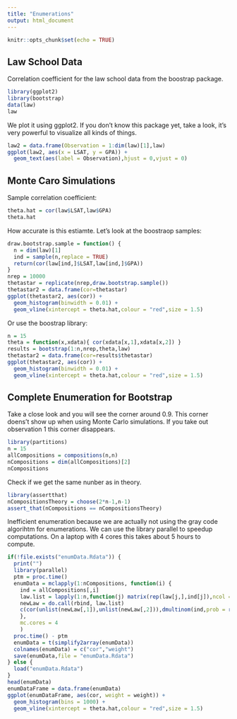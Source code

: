 ```yaml
---
title: "Enumerations"
output: html_document
---
```


```r
knitr::opts_chunk$set(echo = TRUE)
```

## Law School Data

Correlation coefficient for the law school data from the boostrap package.

```r
library(ggplot2)
library(bootstrap)
data(law)
law
```

We plot it using ggplot2. If you don't know this package yet, take a look, it's very powerful to visualize all kinds of things.

```r
law2 = data.frame(Observation = 1:dim(law)[1],law)
ggplot(law2, aes(x = LSAT, y = GPA)) + 
  geom_text(aes(label = Observation),hjust = 0,vjust = 0)
```

## Monte Caro Simulations

Sample correlation coefficient:

```r
theta.hat = cor(law$LSAT,law$GPA)
theta.hat
```

How accurate is this estiamte. Let's look at the boostraop samples:

```r
draw.bootstrap.sample = function() {
  n = dim(law)[1]
  ind = sample(n,replace = TRUE)
  return(cor(law[ind,]$LSAT,law[ind,]$GPA))
}
nrep = 10000
thetastar = replicate(nrep,draw.bootstrap.sample())
thetastar2 = data.frame(cor=thetastar)
ggplot(thetastar2, aes(cor)) + 
  geom_histogram(binwidth = 0.01) +
  geom_vline(xintercept = theta.hat,colour = "red",size = 1.5)
```

Or use the boostrap library:

```r
n = 15
theta = function(x,xdata){ cor(xdata[x,1],xdata[x,2]) }
results = bootstrap(1:n,nrep,theta,law)
thetastar2 = data.frame(cor=results$thetastar)
ggplot(thetastar2, aes(cor)) + 
  geom_histogram(binwidth = 0.01) +
  geom_vline(xintercept = theta.hat,colour = "red",size = 1.5)
```

## Complete Enumeration for Bootstrap

Take a close look and you will see the corner around 0.9. This corner doens't show up when using Monte Carlo simulations. If you take out observation 1 this corner disappears.

```r
library(partitions)
n = 15
allCompositions = compositions(n,n)
nCompositions = dim(allCompositions)[2]
nCompositions
```

Check if we get the same nunber as in theory.

```r
library(assertthat)
nCompositionsTheory = choose(2*n-1,n-1)
assert_that(nCompositions == nCompositionsTheory)
```

Inefficient enumeration because we are actually not using the gray code algorihtm for enumerations. We can use the library parallel to speedup computations. On a laptop with 4 cores this takes about 5 hours to compute.

```r
if(!file.exists("enumData.Rdata")) {
  print("")
  library(parallel)
  ptm = proc.time()
  enumData = mclapply(1:nCompositions, function(i) {
    ind = allCompositions[,i]
    law.list = lapply(1:n,function(j) matrix(rep(law[j,],ind[j]),ncol = 2 ,byrow = TRUE))
    newLaw = do.call(rbind, law.list)
    c(cor(unlist(newLaw[,1]),unlist(newLaw[,2])),dmultinom(ind,prob = rep(1,n)))
    },
    mc.cores = 4
    )
  proc.time() - ptm
  enumData = t(simplify2array(enumData))
  colnames(enumData) = c("cor","weight")
  save(enumData,file = "enumData.Rdata")  
} else {
  load("enumData.Rdata")
}
head(enumData)
enumDataFrame = data.frame(enumData)
ggplot(enumDataFrame, aes(cor, weight = weight)) + 
  geom_histogram(bins = 1000) +
  geom_vline(xintercept = theta.hat,colour = "red",size = 1.5)
```
